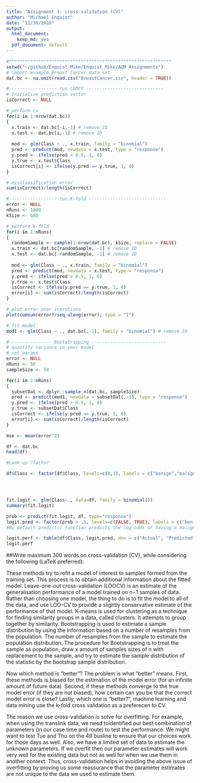 ```yaml
---
title: "Assignment 3- cross-validation (CV)"
author: "Michael Enquist"
date: "11/30/2016"
output:
  html_document:
    keep_md: yes
  pdf_document: default
---
```







```r


#*************************************************************
setwd("~/github/Enquist_Mike/Enquist_Mike/AQM Assignments")
# import example Breast Cancer data set
dat.bc <- na.omit(read.csv("BreastCancer.csv", header = TRUE))


```


```r
#------------------ run LOOCV -----------------------------
# initialise prediction vector
isCorrect <- NULL

# perform cv
for(i in 1:nrow(dat.bc))
{
  x.train <- dat.bc[-i,-1] # remove ID
  x.test <- dat.bc[i,-1] # remove ID
  
  mod <- glm(Class ~ ., x.train, family = "binomial")
  pred <- predict(mod, newdata = x.test, type = "response")
  y.pred <- ifelse(pred > 0.5, 1, 0)
  y.true <- x.test$Class
  isCorrect[i] <- ifelse(y.pred == y.true, 1, 0)
}

# misclassification error
sum(isCorrect)/length(isCorrect)

#------------------ run K-fold -----------------------------
error <- NULL
nRuns <- 1000
kSize <- 600

# perform k-fold
for(i in 1:nRuns)
{
  randomSample <- sample(1:nrow(dat.bc), kSize, replace = FALSE)
  x.train <- dat.bc[randomSample, -1] # remove ID
  x.test <- dat.bc[-randomSample, -1] # remove ID
  
  mod <- glm(Class ~ ., x.train, family = "binomial")
  pred <- predict(mod, newdata = x.test, type = "response")
  y.pred <- ifelse(pred > 0.5, 1, 0)
  y.true <- x.test$Class
  isCorrect <- ifelse(y.pred == y.true, 1, 0)
  error[i] <- sum(isCorrect)/length(isCorrect)  
}

# plot error over iterations
plot(cumsum(error)/seq_along(error), type = "l")
```


```r
# fit model
mod1 <- glm(Class ~ ., dat.bc[,-1], family = "binomial") # remove ID

#---------------- Bootstrapping ----------------------------
# quantify variance in your model
# set params
error <- NULL
nRuns <- 50
sampleSize <- 50
```


```r

for(i in 1:nRuns)
{
  subsetDat <- dplyr::sample_n(dat.bc, sampleSize)
  pred <- predict(mod1, newdata = subsetDat[,-1], type = "response")
  y.pred <- ifelse(pred > 0.5, 1, 0)
  y.true <- subsetDat$Class
  isCorrect <- ifelse(y.pred == y.true, 1, 0)
  error[i] <- sum(isCorrect)/length(isCorrect)
}

mse <- mean(error^2)
```

```r

df <- dat.bc
head(df)

#Look up ?factor

df$Class <- factor(df$Class, levels=c(0,1), labels = c("benign","malignant"))




fit.logit <- glm(Class~., data=df, family = binomial())
summary(fit.logit)

prob <- predict(fit.logit, df, type="response")
logit.pred <- factor(prob > .5, levels=c(FALSE, TRUE), labels = c("benign","malignant"))
#By default predict() function predicts the log odds of having a malignant outcome

logit.perf <- table(df$Class, logit.pred, dnn = c("Actual", "Predicted") )
logit.perf


```

##Write maximum 300 words on cross-validation (CV), while considering the following (LaTeX preferred):




These methods try to refit a model of interest to samples formed from the training set. This process is to obtain additional information about the fitted model. Leave-one-out cross-validation (LOOCV) is an estimate of the generalisation performance of a model trained on n−1 samples of data. Rather than choosing one model, the thing to do is to fit the model to all of the data, and use LOO-CV to provide a slightly conservative estimate of the performance of that model. K-means is used for clustering as a technique for finding similarity groups in a data, called clusters. It attempts to group together by similarity. Bootstrapping is used to estimate a sample distribution by using the information based on a number of resamples from the population. The number of resamples from the sample to estimate the population distribution. The procedure for Bootstrapping is to treat the sample as population, draw x amount of samples sizes of n with replacement to the sample, and try to estimate the sample distribution of the statistic by the bootstrap sample distribution.

Now which method is "better"? The problem is what "better" means. First, these methods is biased for the estimation of the model error (for an infinite amount of future data). Second, if these methods converge to the true model error (if they are not biased), how certain can you be that the correct model error is close? Lastly, which one is "better?", machine learning and data mining use the k-fold cross validation as a preferecen to CV.


The reason we use cross-validation is solve for overfitting.  For example, when using the translink data, we need toidentified our best combination of parameters (in our case time and route) to test the performance. We might want to test Tue and Thu on the 49 busline to ensure that our choices work for those days as well. Also, we have a limited set of data to estimate the unknown parameters. If we overfit then our parameter estimates will work very well for the existing data but not as well for when we use them in another context. Thus, cross-validation helps in avoiding the above issue of overfitting by proving us some reassurance that the parameter estimates are not unique to the data we used to estimate them.





